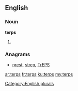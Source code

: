 ==English==

===Noun===
'''terps'''

# {{plural of|[[terp]]}}

===Anagrams===
* [[prest#English|prest]], [[strep#English|strep]], [[TrEPS#English|TrEPS]]

[[Category:English plurals]]

[[ar:terps]]
[[fr:terps]]
[[ku:terps]]
[[my:terps]]